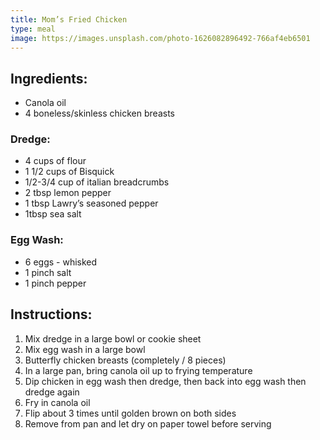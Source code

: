 ```yaml
---
title: Mom’s Fried Chicken
type: meal
image: https://images.unsplash.com/photo-1626082896492-766af4eb6501
---
```


## Ingredients:

- Canola oil
- 4 boneless/skinless chicken breasts

### Dredge:

- 4 cups of flour
- 1 1/2 cups of Bisquick
- 1/2-3/4 cup of italian breadcrumbs
- 2 tbsp lemon pepper
- 1 tbsp Lawry’s seasoned pepper
- 1tbsp sea salt

### Egg Wash:

- 6 eggs - whisked
- 1 pinch salt
- 1 pinch pepper

## Instructions:

1. Mix dredge in a large bowl or cookie sheet
2. Mix egg wash in a large bowl
3. Butterfly chicken breasts (completely / 8 pieces)
4. In a large pan, bring canola oil up to frying temperature
5. Dip chicken in egg wash then dredge, then back into egg wash then dredge again
6. Fry in canola oil
7. Flip about 3 times until golden brown on both sides
8. Remove from pan and let dry on paper towel before serving
